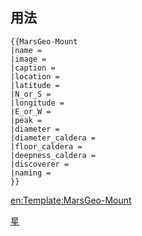 <includeonly><!-- 在這裡加入模板的保護標識 --></includeonly><noinclude>{{template doc page viewed directly}}</noinclude>

== 用法 ==
<pre>
{{MarsGeo-Mount
|name = 
|image = 
|caption = 
|location = 
|latitude = 
|N_or_S = 
|longitude = 
|E_or_W = 
|peak = 
|diameter = 
|diameter_caldera = 
|floor_caldera = 
|deepness_caldera = 
|discoverer = 
|naming = 
}}
</pre>

<includeonly>
[[Category:天文信息框模板|星]]
[[en:Template:MarsGeo-Mount]]
</includeonly>
